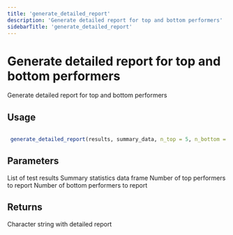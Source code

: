 ```yaml
---
title: 'generate_detailed_report'
description: 'Generate detailed report for top and bottom performers'
sidebarTitle: 'generate_detailed_report'
---
```


# Generate detailed report for top and bottom performers


 Generate detailed report for top and bottom performers


## Usage

```r

 generate_detailed_report(results, summary_data, n_top = 5, n_bottom = 5)

```

## Parameters

<ParamField body="results" type="any">
  List of test results
</ParamField>
<ParamField body="summary_data" type="any">
  Summary statistics data frame
</ParamField>
<ParamField body="n_top" type="any">
  Number of top performers to report
</ParamField>
<ParamField body="n_bottom" type="any">
  Number of bottom performers to report
</ParamField>

## Returns


 Character string with detailed report
